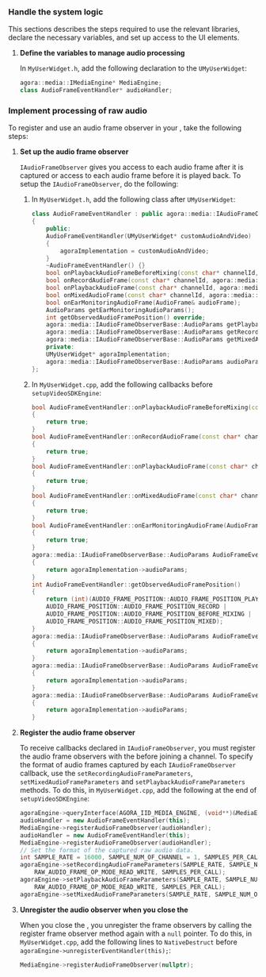 
<PlatformWrapper platform="unreal">

### Handle the system logic

This sections describes the steps required to use the relevant libraries, declare the necessary variables, and set up access to the UI
elements.


1.  **Define the variables to manage audio processing**

    In `MyUserWidget.h`, add the following declaration to the `UMyUserWidget`:

    ``` cpp
    agora::media::IMediaEngine* MediaEngine;
    class AudioFrameEventHandler* audioHandler;
    ```

### Implement processing of raw audio

To register and use an audio frame observer in your <Vpl k="CLIENT" />, take the following steps:

1.  **Set up the audio frame observer**

    `IAudioFrameObserver` gives you access to each audio frame after it is captured or access to each audio frame before it is played back. To setup the `IAudioFrameObserver`, do the following:
    
    1. In `MyUserWidget.h`, add the following class after `UMyUserWidget`:
        
        ```cpp
        class AudioFrameEventHandler : public agora::media::IAudioFrameObserver
        {
            public:
            AudioFrameEventHandler(UMyUserWidget* customAudioAndVideo)
            {
                agoraImplementation = customAudioAndVideo;
            }
            ~AudioFrameEventHandler() {}
            bool onPlaybackAudioFrameBeforeMixing(const char* channelId, agora::rtc::uid_t uid, agora::media::IAudioFrameObserverBase::AudioFrame& audioFrame) override;
            bool onRecordAudioFrame(const char* channelId, agora::media::IAudioFrameObserverBase::AudioFrame& audioFrame) override;
            bool onPlaybackAudioFrame(const char* channelId, agora::media::IAudioFrameObserverBase::AudioFrame& audioFrame) override;
            bool onMixedAudioFrame(const char* channelId, agora::media::IAudioFrameObserverBase::AudioFrame& audioFrame) override;
            bool onEarMonitoringAudioFrame(AudioFrame& audioFrame);
            AudioParams getEarMonitoringAudioParams();
            int getObservedAudioFramePosition() override;
            agora::media::IAudioFrameObserverBase::AudioParams getPlaybackAudioParams() override;
            agora::media::IAudioFrameObserverBase::AudioParams getRecordAudioParams() override;
            agora::media::IAudioFrameObserverBase::AudioParams getMixedAudioParams() override;
            private:
            UMyUserWidget* agoraImplementation;
            agora::media::IAudioFrameObserverBase::AudioParams audioParams;
        };
        ```

    2. In `MyUserWidget.cpp`, add the following callbacks before `setupVideoSDKEngine`:

        ```cpp
        bool AudioFrameEventHandler::onPlaybackAudioFrameBeforeMixing(const char* channelId, rtc::uid_t uid, AudioFrame& audioFrame)
        {
            return true;
        }
        bool AudioFrameEventHandler::onRecordAudioFrame(const char* channelId, AudioFrame& audioFrame)
        {
            return true;
        }
        bool AudioFrameEventHandler::onPlaybackAudioFrame(const char* channelId, AudioFrame& audioFrame)
        {
            return true;
        }
        bool AudioFrameEventHandler::onMixedAudioFrame(const char* channelId, AudioFrame& audioFrame)
        {
            return true;
        }
        bool AudioFrameEventHandler::onEarMonitoringAudioFrame(AudioFrame& audioFrame)
        {
            return true;
        }
        agora::media::IAudioFrameObserverBase::AudioParams AudioFrameEventHandler::getEarMonitoringAudioParams()
        {
            return agoraImplementation->audioParams;
        }
        int AudioFrameEventHandler::getObservedAudioFramePosition()
        {
            return (int)(AUDIO_FRAME_POSITION::AUDIO_FRAME_POSITION_PLAYBACK |
            AUDIO_FRAME_POSITION::AUDIO_FRAME_POSITION_RECORD |
            AUDIO_FRAME_POSITION::AUDIO_FRAME_POSITION_BEFORE_MIXING |
            AUDIO_FRAME_POSITION::AUDIO_FRAME_POSITION_MIXED);
        }
        agora::media::IAudioFrameObserverBase::AudioParams AudioFrameEventHandler::getPlaybackAudioParams()
        {
            return agoraImplementation->audioParams;
        }
        agora::media::IAudioFrameObserverBase::AudioParams AudioFrameEventHandler::getRecordAudioParams()
        {
            return agoraImplementation->audioParams;
        }
        agora::media::IAudioFrameObserverBase::AudioParams AudioFrameEventHandler::getMixedAudioParams()
        {
            return agoraImplementation->audioParams;
        }
        ```


3.  **Register the audio frame observer**

    To receive callbacks declared in `IAudioFrameObserver`, you must register the audio frame observers with the <Vg k="ENGINE" /> before joining a channel. To specify the format of audio frames captured by each `IAudioFrameObserver` callback, use the `setRecordingAudioFrameParameters`, `setMixedAudioFrameParameters` and `setPlaybackAudioFrameParameters` methods. To do this, in `MyUserWidget.cpp`, add the following at the end of `setupVideoSDKEngine`:

    ``` cpp
    agoraEngine->queryInterface(AGORA_IID_MEDIA_ENGINE, (void**)&MediaEngine);
    audioHandler = new AudioFrameEventHandler(this);
    MediaEngine->registerAudioFrameObserver(audioHandler);
    audioHandler = new AudioFrameEventHandler(this);
    MediaEngine->registerAudioFrameObserver(audioHandler);
    // Set the format of the captured raw audio data.
    int SAMPLE_RATE = 16000, SAMPLE_NUM_OF_CHANNEL = 1, SAMPLES_PER_CALL = 1024;
    agoraEngine->setRecordingAudioFrameParameters(SAMPLE_RATE, SAMPLE_NUM_OF_CHANNEL,
        RAW_AUDIO_FRAME_OP_MODE_READ_WRITE, SAMPLES_PER_CALL);
    agoraEngine->setPlaybackAudioFrameParameters(SAMPLE_RATE, SAMPLE_NUM_OF_CHANNEL,
        RAW_AUDIO_FRAME_OP_MODE_READ_WRITE, SAMPLES_PER_CALL);
    agoraEngine->setMixedAudioFrameParameters(SAMPLE_RATE, SAMPLE_NUM_OF_CHANNEL, SAMPLES_PER_CALL);
    ```

4.  **Unregister the audio observer when you close the <Vpl k = "CLIENT"/>**

    When you close the <Vpl k = "CLIENT"/>, you unregister the frame observers by calling the register frame observer method again with a `null` pointer. To do this, in `MyUserWidget.cpp`, add the following lines to `NativeDestruct` before `agoraEngine->unregisterEventHandler(this);`:

    ``` cpp
    MediaEngine->registerAudioFrameObserver(nullptr);
    ```

</PlatformWrapper>